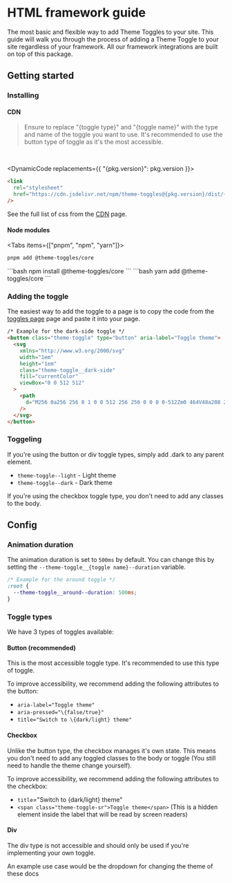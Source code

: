 
# HTML framework guide

The most basic and flexible way to add Theme Toggles to your site. This guide will walk you through the process of adding a Theme Toggle to your site regardless of your framework. All our framework integrations are built on top of this package.

## Getting started

### Installing

#### CDN

> Ensure to replace "\{toggle type}" and "\{toggle name}" with the type and name of the toggle you want to use.
> It's recommended to use the button type of toggle as it's the most accessible.

<br />

<DynamicCode replacements={{
    "{pkg.version}": pkg.version
}}>

```html /{toggle type}/ /{toggle name}/
<link
  rel="stylesheet"
  href="https://cdn.jsdelivr.net/npm/theme-toggles@{pkg.version}/dist/{toggle type}/{toggle name}.min.css"
/>
```

</DynamicCode>

See the full list of css from the [CDN](https://www.jsdelivr.com/package/npm/theme-toggles?path=css) page.

#### Node modules

<Tabs items={["pnpm", "npm", "yarn"]}>
  <Tab>
  ```bash 
  pnpm add @theme-toggles/core 
  ```
  </Tab>
  <Tab>
  ```bash 
  npm install @theme-toggles/core 
  ```
  </Tab>
  <Tab>
  ```bash
   yarn add @theme-toggles/core
   ```
  </Tab>
</Tabs>

### Adding the toggle

The easiest way to add the toggle to a page is to copy the code from the [toggles page](/toggles) page and paste it into your page.

```html
/* Example for the dark-side toggle */
<button class="theme-toggle" type="button" aria-label="Toggle theme">
  <svg
    xmlns="http://www.w3.org/2000/svg"
    width="1em"
    height="1em"
    class="theme-toggle__dark-side"
    fill="currentColor"
    viewBox="0 0 512 512"
  >
    <path
      d="M256 0a256 256 0 1 0 0 512 256 256 0 0 0 0-512Zm0 464V48a208 208 0 0 1 0 416Z"
    />
  </svg>
</button>
```

### Toggeling

If you're using the button or div toggle types, simply add .dark to any parent element.


- `theme-toggle--light` - Light theme
- `theme-toggle--dark` - Dark theme

If you're using the checkbox toggle type, you don't need to add any classes to the body.

## Config

### Animation duration

The animation duration is set to `500ms` by default. You can change this by setting the `--theme-toggle__{toggle name}--duration` variable.

```css
/* Example for the around toggle */
:root {
  --theme-toggle__around--duration: 500ms;
}
```

### Toggle types

We have 3 types of toggles available:

#### Button (recommended)

This is the most accessible toggle type. It's recommended to use this type of toggle.

To improve accessibility, we recommend adding the following attributes to the button:

- `aria-label="Toggle theme"`
- `aria-pressed="\{false/true}"`
- `title="Switch to \{dark/light} theme"`

#### Checkbox

Unlike the button type, the checkbox manages it's own state. This means you don't need to add any toggled classes to the body or toggle (You still need to handle the theme change yourself).

To improve accessibility, we recommend adding the following attributes to the checkbox:

- `title`="Switch to \{dark/light} theme"
- `<span class="theme-toggle-sr">Toggle theme</span>` (This is a hidden element inside the label that will be read by screen readers)

#### Div

<Callout type="warning" emoji="ℹ️">
  The div type is not accessible and should only be used if you're implementing
  your own toggle.
</Callout>

An example use case would be the dropdown for changing the theme of these docs
